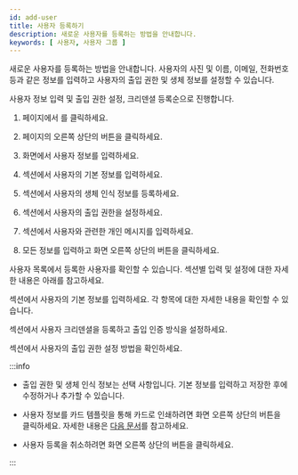 ```yaml
---
id: add-user
title: 사용자 등록하기
description: 새로운 사용자를 등록하는 방법을 안내합니다.
keywords: [ 사용자, 사용자 그룹 ]
---
```


새로운 사용자를 등록하는 방법을 안내합니다. 사용자의 사진 및 이름, 이메일, 전화번호 등과 같은 정보를 입력하고 사용자의 출입 권한 및 생체 정보를 설정할 수 있습니다.

사용자 정보 입력 및 출입 권한 설정, 크리덴셜 등록순으로 진행합니다.

1. <Cmd sid='shell.header.launcher' /> 페이지에서 <Cmd sid='shell.header.user' />를 클릭하세요.

1. <Cmd sid='shell.header.user' /> 페이지의 오른쪽 상단의 <Cmd sid='team.user.newUser' /> 버튼을 클릭하세요.

1. <Cmd sid='team.user.newUser' /> 화면에서 사용자 정보를 입력하세요.

1. <Cmd sid='team.user.information' /> 섹션에서 사용자의 기본 정보를 입력하세요.

1. <Cmd sid='team.user.credential.title' /> 섹션에서 사용자의 생체 인식 정보를 등록하세요.

1. <Cmd sid='team.user.permission.title' /> 섹션에서 사용자의 출입 권한을 설정하세요.

1. <Cmd sid='common.advanced' product='2' /> 섹션에서 사용자와 관련한 개인 메시지를 입력하세요.

1. 모든 정보를 입력하고 화면 오른쪽 상단의 <Cmd sid='common.acknowledge' /> 버튼을 클릭하세요.

사용자 목록에서 등록한 사용자를 확인할 수 있습니다. 섹션별 입력 및 설정에 대한 자세한 내용은 아래를 참고하세요.

<NextStep notitle>
<NextItem to='add-user-basic-info'>

<Cmd sid='team.user.information' /> 섹션에서 사용자의 기본 정보를 입력하세요. 각 항목에 대한 자세한 내용을 확인할 수 있습니다.

</NextItem>
<NextItem to='enroll-credential'>

<Cmd sid='team.user.credential.title' /> 섹션에서 사용자 크리덴셜을 등록하고 출입 인증 방식을 설정하세요.

</NextItem>
<NextItem to='set-permission'>

<Cmd sid='team.user.permission.title' /> 섹션에서 사용자의 출입 권한 설정 방법을 확인하세요.

</NextItem>
</NextStep>

:::info

* 출입 권한 및 생체 인식 정보는 선택 사항입니다. 기본 정보를 입력하고 저장한 후에 수정하거나 추가할 수 있습니다.

* 사용자 정보를 카드 템플릿을 통해 카드로 인쇄하려면 화면 오른쪽 상단의 <Cmd sid="button.printCard" product='2' /> 버튼을 클릭하세요. 자세한 내용은 [다음 문서](settings-card-printer)를 참고하세요.

* 사용자 등록을 취소하려면 화면 오른쪽 상단의 <Cmd sid="button.cancel" product='2' /> 버튼을 클릭하세요.

:::